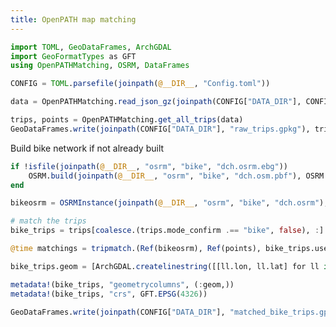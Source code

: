 ```yaml
---
title: OpenPATH map matching
---
```


```julia
import TOML, GeoDataFrames, ArchGDAL
import GeoFormatTypes as GFT
using OpenPATHMatching, OSRM, DataFrames

CONFIG = TOML.parsefile(joinpath(@__DIR__, "Config.toml"))
```

```julia
data = OpenPATHMatching.read_json_gz(joinpath(CONFIG["DATA_DIR"], CONFIG["INFILE"]))
```

```julia
trips, points = OpenPATHMatching.get_all_trips(data)
GeoDataFrames.write(joinpath(CONFIG["DATA_DIR"], "raw_trips.gpkg"), trips)
```

Build bike network if not already built

```julia
if !isfile(joinpath(@__DIR__, "osrm", "bike", "dch.osrm.ebg"))
    OSRM.build(joinpath(@__DIR__, "osrm", "bike", "dch.osm.pbf"), OSRM.Profiles.Bicycle, OSRM.Algorithm.MultiLevelDijkstra)
end
```

```julia
bikeosrm = OSRMInstance(joinpath(@__DIR__, "osrm", "bike", "dch.osrm"), OSRM.Algorithm.MultiLevelDijkstra)
```

```julia
# match the trips
bike_trips = trips[coalesce.(trips.mode_confirm .== "bike", false), :]

@time matchings = tripmatch.(Ref(bikeosrm), Ref(points), bike_trips.user, bike_trips.trip_id);

bike_trips.geom = [ArchGDAL.createlinestring([[ll.lon, ll.lat] for ll in first(m.matchings).geometry]) for m in matchings]

metadata!(bike_trips, "geometrycolumns", (:geom,))
metadata!(bike_trips, "crs", GFT.EPSG(4326))

GeoDataFrames.write(joinpath(CONFIG["DATA_DIR"], "matched_bike_trips.gpkg"), bike_trips)
```